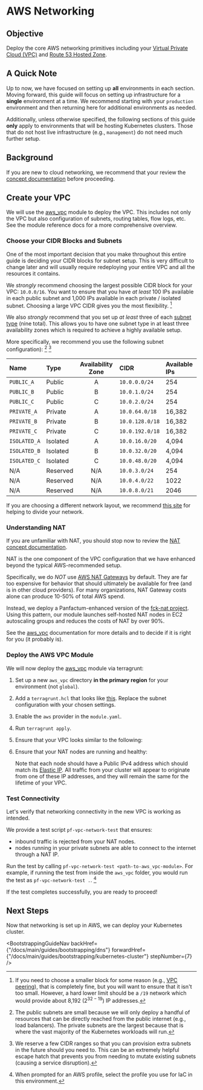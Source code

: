 

# AWS Networking

## Objective

Deploy the core AWS networking primitives including your [Virtual Private Cloud (VPC)](https://docs.aws.amazon.com/vpc/latest/userguide/what-is-amazon-vpc.html)
and [Route 53 Hosted Zone](https://docs.aws.amazon.com/Route53/latest/DeveloperGuide/Welcome.html).

## A Quick Note

Up to now, we have focused on setting up **all** environments in each section. Moving forward,
this guide will focus on setting up infrastructure for a **single** environment at a time. We recommend
starting with your `production` environment and then returning here for additional environments as needed.

Additionally, unless otherwise specified, the following sections of this guide **only** apply to environments that will be hosting Kubernetes clusters.
Those that do not host live infrastructure (e.g., `management`) do not need much further setup.

## Background

If you are new to cloud networking, we recommend that your review the [concept documentation](/docs/main/concepts/networking/aws-primitives) before proceeding.

## Create your VPC

We will use the [aws\_vpc](/docs/main/reference/infrastructure-modules/aws/aws_vpc) module to deploy the VPC.
This includes not only the VPC but also configuration of subnets, routing tables, flow logs, etc.
See the module reference docs for a more comprehensive overview.

### Choose your CIDR Blocks and Subnets

One of the most important decision that you make throughout this entire guide
is deciding your CIDR blocks for subnet setup. This is very difficult to change later
and will usually require redeploying your entire VPC and all the resources it contains.

We *strongly* recommend choosing the largest possible CIDR block for your VPC: `10.0.0/16`.
You want to ensure that you have *at least* 100 IPs available in each public subnet and 1,000 IPs available
in each private / isolated subnet. Choosing a large VPC CIDR gives you the most flexibility. [^1]

[^1]: If you need to choose a smaller block for some reason
    (e.g., [VPC peering](https://docs.aws.amazon.com/vpc/latest/peering/what-is-vpc-peering.html)),
    that is completely fine, but you will want to ensure that it isn't too small. However, a
    hard lower limit should be a `/19` network which would provide about 8,192 ($2^{32-19}$) IP addresses.

We also *strongly* recommend that you set up *at least* three of each [subnet type](/docs/main/concepts/networking/aws-primitives) (nine total).
This allows you to have one subnet type in at least three availability zones which is required to achieve a highly available setup.

More specifically, we recommend you use the following subnet configuration): [^2] [^3]

| Name         | Type     | Availability Zone | CIDR            | Available IPs |
| :----------- | :------- | :---------------: | :-------------- | :------------ |
| `PUBLIC_A`   | Public   |         A         | `10.0.0.0/24`   | 254           |
| `PUBLIC_B`   | Public   |         B         | `10.0.1.0/24`   | 254           |
| `PUBLIC_C`   | Public   |         C         | `10.0.2.0/24`   | 254           |
| `PRIVATE_A`  | Private  |         A         | `10.0.64.0/18`  | 16,382        |
| `PRIVATE_B`  | Private  |         B         | `10.0.128.0/18` | 16,382        |
| `PRIVATE_C`  | Private  |         C         | `10.0.192.0/18` | 16,382        |
| `ISOLATED_A` | Isolated |         A         | `10.0.16.0/20`  | 4,094         |
| `ISOLATED_B` | Isolated |         B         | `10.0.32.0/20`  | 4,094         |
| `ISOLATED_C` | Isolated |         C         | `10.0.48.0/20`  | 4,094         |
| N/A          | Reserved |        N/A        | `10.0.3.0/24`   | 254           |
| N/A          | Reserved |        N/A        | `10.0.4.0/22`   | 1022          |
| N/A          | Reserved |        N/A        | `10.0.8.0/21`   | 2046          |

[^2]: The public subnets are small because we will only deploy a handful of resources that can be directly
    reached from the public internet (e.g., load balancers). The private subnets are the largest because that is
    where the vast majority of the Kubernetes workloads will run.

[^3]: We reserve a few CIDR ranges so that you can
    provision extra subnets in the future should you need to. This can be an extremely helpful escape hatch that prevents
    you from needing to mutate existing subnets (causing a service disruption).

If you are choosing a different network layout, we recommend [this site](https://www.davidc.net/sites/default/subnets/subnets.html)
for helping to divide your network.

### Understanding NAT

If you are unfamiliar with NAT, you should stop now to review the [NAT concept documentation](/docs/main/concepts/networking/nat).

NAT is the one component of the VPC configuration that we have enhanced beyond the typical AWS-recommended setup.

Specifically, we do *NOT* use [AWS NAT Gateways](https://docs.aws.amazon.com/vpc/latest/userguide/vpc-nat-gateway.html) by default. They are far
too expensive for behavior that should ultimately be available for free (and is in other cloud providers). For many organizations,
NAT Gateway costs alone can produce 10-50% of total AWS spend.

Instead, we deploy a Panfactum-enhanced version of the [fck-nat project](https://github.com/AndrewGuenther/fck-nat). Using this
pattern, our module launches self-hosted NAT nodes in EC2 autoscaling groups and reduces the costs of NAT by over 90%.

See the [aws\_vpc](/docs/main/reference/infrastructure-modules/aws/aws_vpc) documentation for more details and to decide if it is right for you
(it probably is).

### Deploy the AWS VPC Module

We will now deploy the [aws\_vpc](/docs/main/reference/infrastructure-modules/aws/aws_vpc) module via terragrunt:

1. Set up a new `aws_vpc` directory **in the primary region** for your environment (not `global`).

2. Add a `terragrunt.hcl` that looks like [this](https://github.com/Panfactum/stack/blob/__PANFACTUM_VERSION_MAIN__/packages/reference/environments/production/us-east-2/aws_vpc/terragrunt.hcl). Replace
   the subnet configuration with your chosen settings.

3. Enable the `aws` provider in the `module.yaml`.

4. Run `terragrunt apply`.

5. Ensure that your VPC looks similar to the following:

   <MarkdownImage src={vpcImg} alt="VPC viewed from the AWS web console" />

6. Ensure that your NAT nodes are running and healthy:

   <MarkdownImage src={natImg} alt="NAT nodes viewed from the AWS web console" />

   Note that each node should have a Public IPv4 address which should match its [Elastic IP](https://docs.aws.amazon.com/AWSEC2/latest/UserGuide/elastic-ip-addresses-eip.html).
   All traffic from your cluster will appear to originate from one of these IP addresses, and they will remain the same for the lifetime of your VPC.

### Test Connectivity

Let's verify that networking connectivity in the new VPC is working as intended.

We provide a test script `pf-vpc-network-test` that ensures:

- inbound traffic is rejected from your NAT nodes.
- nodes running in your private subnets are able to connect to the internet through a NAT IP.

Run the test by calling `pf-vpc-network-test <path-to-aws_vpc-module>`. For example, if running the test from inside
the `aws_vpc` folder, you would run the test as `pf-vpc-network-test .`. [^4]

[^4]: When prompted for an AWS profile, select the profile you use for IaC in this environment.

If the test completes successfully, you are ready to proceed!

## Next Steps

Now that networking is set up in AWS, we can deploy your Kubernetes cluster.

<BootstrappingGuideNav backHref={"/docs/main/guides/bootstrapping/dns"} forwardHref={"/docs/main/guides/bootstrapping/kubernetes-cluster"} stepNumber={7} />
